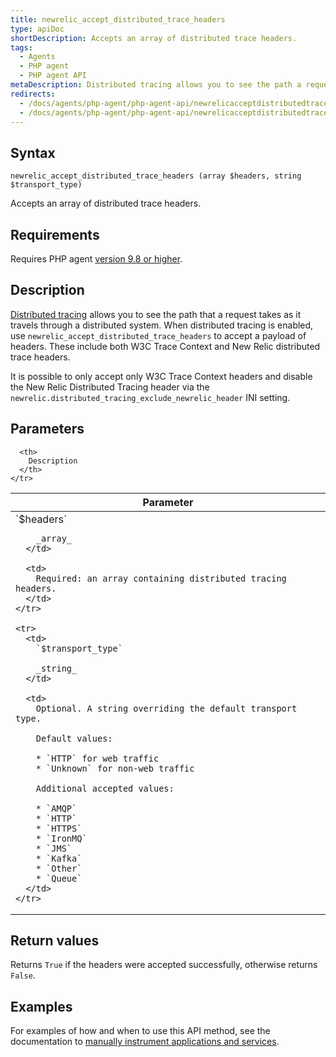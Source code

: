 ```yaml
---
title: newrelic_accept_distributed_trace_headers
type: apiDoc
shortDescription: Accepts an array of distributed trace headers.
tags:
  - Agents
  - PHP agent
  - PHP agent API
metaDescription: Distributed tracing allows you to see the path a request takes as it travels through a distributed system. Use this API to accept a distributed trace payload.
redirects:
  - /docs/agents/php-agent/php-agent-api/newrelicacceptdistributedtraceheaders
  - /docs/agents/php-agent/php-agent-api/newrelicacceptdistributedtraceheaders-php-agent-api
---
```


## Syntax

```
newrelic_accept_distributed_trace_headers (array $headers, string $transport_type)
```

Accepts an array of distributed trace headers.

## Requirements

Requires PHP agent [version 9.8 or higher](/docs/release-notes/agent-release-notes/php-release-notes).

## Description

[Distributed tracing](/docs/agents/php-agent/features/distributed-tracing-php) allows you to see the path that a request takes as it travels through a distributed system. When distributed tracing is enabled, use `newrelic_accept_distributed_trace_headers` to accept a payload of headers. These include both W3C Trace Context and New Relic distributed trace headers.

It is possible to only accept only W3C Trace Context headers and disable the New Relic Distributed Tracing header via the `newrelic.distributed_tracing_exclude_newrelic_header` INI setting.

## Parameters

<table>
  <thead>
    <tr>
      <th width="25%">
        Parameter
      </th>

      <th>
        Description
      </th>
    </tr>
  </thead>

  <tbody>
    <tr>
      <td>
        `$headers`

        _array_
      </td>

      <td>
        Required: an array containing distributed tracing headers.
      </td>
    </tr>

    <tr>
      <td>
        `$transport_type`

        _string_
      </td>

      <td>
        Optional. A string overriding the default transport type.

        Default values:

        * `HTTP` for web traffic
        * `Unknown` for non-web traffic

        Additional accepted values:

        * `AMQP`
        * `HTTP`
        * `HTTPS`
        * `IronMQ`
        * `JMS`
        * `Kafka`
        * `Other`
        * `Queue`
      </td>
    </tr>
  </tbody>
</table>

## Return values

Returns `True` if the headers were accepted successfully, otherwise returns `False`.

## Examples

For examples of how and when to use this API method, see the documentation to [manually instrument applications and services](/docs/agents/php-agent/features/distributed-tracing-php#manual).